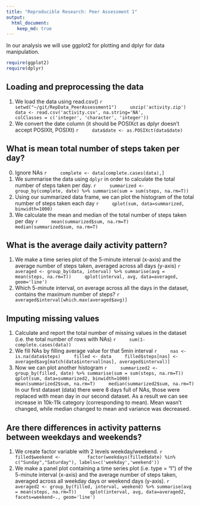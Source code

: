```yaml
---
title: "Reproducible Research: Peer Assessment 1"
output: 
  html_document:
    keep_md: true
---
```


In our analysis we will use ggplot2 for plotting and dplyr for data manipulation.
```r
require(ggplot2)
require(dplyr)
```

## Loading and preprocessing the data
1. We load the data using read.csv()
    ```r
    setwd("~/git/RepData_PeerAssessment1")
    unzip('activity.zip')
    data <- read.csv('activity.csv', na.string='NA', 
                    colClasses = c('integer', 'character', 'integer'))
    ```
2. We convert the date column (it should be POSIXct as dplyr doesn't accept POSIXlt, POSIXt)
    ```r
    data$date <- as.POSIXct(data$date)
    ```


## What is mean total number of steps taken per day?
0. Ignore NAs
    ```r
    complete <- data[complete.cases(data),]
    ```
1. We summarise the data using `dplyr` in order to 
calculate the total number of steps taken per day.
    ```r
    summarized <- group_by(complete, date) %>% summarise(sum = sum(steps, na.rm=T))
    ```
2. Using our summarized data frame, we can plot 
the histogram of the total number of steps taken each day
    ```r
    qplot(sum, data=summarized, binwidth=1000)
    ```
3. We calculate the mean and median of the total number of steps taken per day
    ```r
    mean(summarized$sum, na.rm=T)
    median(summarized$sum, na.rm=T)
    ```


## What is the average daily activity pattern?
1. We make a time series plot of the 5-minute interval (x-axis) 
and the average number of steps taken, averaged across all days (y-axis)
    ```r
    averaged <- group_by(data, interval) %>% summarise(avg = mean(steps, na.rm=T))
    qplot(interval, avg, data=averaged, geom='line')
    ```
2. Which 5-minute interval, on average across all the days in the dataset, 
contains the maximum number of steps?
    ```r
    averaged$interval[which.max(averaged$avg)]
    ```


## Imputing missing values
1. Calculate and report the total number of missing values 
in the dataset (i.e. the total number of rows with NAs)
    ```r
    sum(1-complete.cases(data))
    ```
2. We fill NAs by filling average value for that 5min interval
    ```r
    nas <- is.na(data$steps)
    filled <- data
    filled$steps[nas] <- averaged$avg[match(data$interval[nas], averaged$interval)]
    ```
4. Now we can plot another histogram
    ```r
    summarized2 <- group_by(filled, date) %>% summarise(sum = sum(steps, na.rm=T))
    qplot(sum, data=summarized2, binwidth=1000)
    mean(summarized2$sum, na.rm=T)
    median(summarized2$sum, na.rm=T)
    ```
In our first dataset (data) there were 8 days full of NAs, those were replaced with mean day
in our second dataset. As a result we can see increase in 10k-11k category (corresponding to mean).
Mean wasn't changed, while median changed to mean and variance was decreased.


## Are there differences in activity patterns between weekdays and weekends?
1. We create factor variable with 2 levels weekday/weekend.
    ```r
    filled$weekend <- 
        factor(weekdays(filled$date) %in% c("Sunday","Saturday"), labels=c('weekday','weekend'))
    ```
2. We make a panel plot containing a time series plot (i.e. type = "l") 
of the 5-minute interval (x-axis) and the average number of steps taken, 
averaged across all weekday days or weekend days (y-axis).
    ```r
    averaged2 <- group_by(filled, interval, weekend) %>% summarise(avg = mean(steps, na.rm=T))
    qplot(interval, avg, data=averaged2, facets=weekend~., geom='line')
    ```



